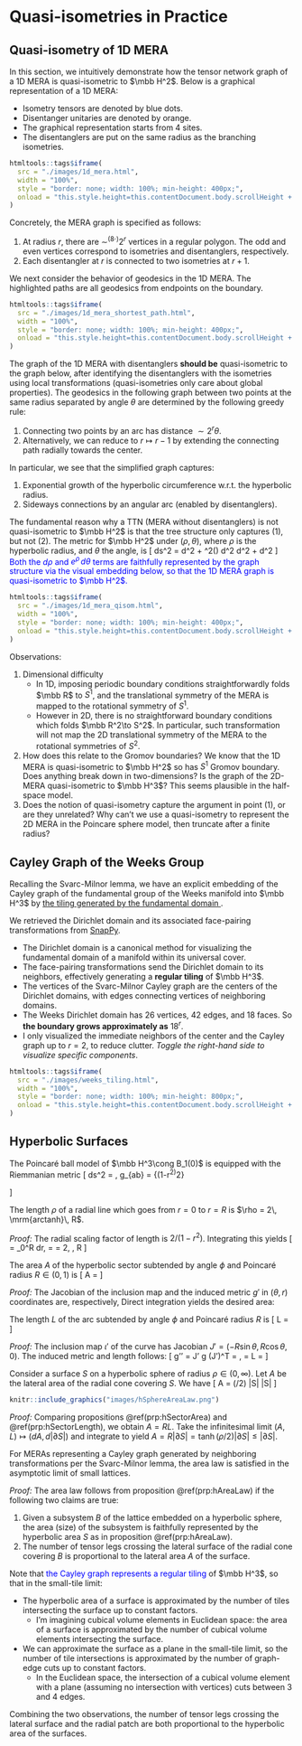 # Quasi-isometries in Practice 

## Quasi-isometry of 1D MERA {-}

In this section, we intuitively demonstrate how the tensor network graph 
of a 1D MERA is quasi-isometric to $\mbb H^2$. Below is a graphical 
representation of a 1D MERA: 

- Isometry tensors are denoted by blue dots. 
- Disentanger unitaries are denoted by orange. 
- The graphical representation starts from 4 sites. 
- The disentanglers are put on the same radius as the branching isometries. 

```r
htmltools::tags$iframe(
  src = "./images/1d_mera.html",
  width = "100%",
  style = "border: none; width: 100%; min-height: 400px;",
  onload = "this.style.height=this.contentDocument.body.scrollHeight +'px';"
)
```

Concretely, the MERA graph is specified as follows:

1. At radius $r$, there are $\sim^{(8\cdot)} 2^r$ vertices in a regular polygon. 
    The odd and even vertices correspond to isometries and disentanglers, respectively. 
3. Each disentangler at $r$ is connected to two isometries at $r+1$. 

We next consider the behavior of geodesics in the 1D MERA. The highlighted 
paths are all geodesics from endpoints on the boundary. 

```r
htmltools::tags$iframe(
  src = "./images/1d_mera_shortest_path.html",
  width = "100%",
  style = "border: none; width: 100%; min-height: 400px;",
  onload = "this.style.height=this.contentDocument.body.scrollHeight +'px';"
)
```

The graph of the 1D MERA with disentanglers **should be** quasi-isometric to the graph below, 
after identifying the disentanglers with the isometries using local transformations 
(quasi-isometries only care about global properties). 
The geodesics in the following graph between two points at the same radius 
separated by angle $\theta$ are determined by the following greedy rule:

1. Connecting two points by an arc has distance $\sim 2^r \theta$. 
2. Alternatively, we can reduce to $r\mapsto r-1$ by extending the connecting path 
    radially towards the center. 

In particular, we see that the simplified graph captures:

1. Exponential growth of the hyperbolic circumference w.r.t. the hyperbolic radius. 
2. Sideways connections by an angular arc (enabled by disentanglers). 

The fundamental reason why a TTN (MERA without disentanglers) is not quasi-isometric 
to $\mbb H^2$ is that the tree structure only captures (1), but not (2). 
The metric for $\mbb H^2$ under $(\rho, \theta)$, where $\rho$ is the 
hyperbolic radius, and $\theta$ the angle, is 
\[ 
    ds^2 = d\rho^2 + \sinh^2(\rho) d\theta^2 
    \xrightarrow{\rho \to \infty} d\rho^2 + \df{e^{2\rho}}{4} d\theta^2
\] 
<span style="color: blue;">
Both the $d\rho$ and $e^\rho \, d\theta$ terms 
are faithfully represented by the graph structure via the visual embedding 
below, so that the 1D MERA graph is quasi-isometric to $\mbb H^2$. 
</span>

```r
htmltools::tags$iframe(
  src = "./images/1d_mera_qisom.html",
  width = "100%",
  style = "border: none; width: 100%; min-height: 400px;",
  onload = "this.style.height=this.contentDocument.body.scrollHeight +'px';"
)
```

Observations:

1. Dimensional difficulty
    - In 1D, imposing periodic boundary conditions 
    straightforwardly folds $\mbb R$ to $S^1$, and the translational 
    symmetry of the MERA is mapped to the rotational symmetry of $S^1$. 
    - However in 2D, there is no straightforward boundary conditions 
    which folds $\mbb R^2\to S^2$. In particular, such transformation 
    will not map the 2D translational symmetry of the MERA to the rotational 
    symmetries of $S^2$. 
2. How does this relate to the Gromov boundaries? We know that the 1D
    MERA is quasi-isometric to $\mbb H^2$ so has $S^1$ Gromov boundary. 
    Does anything break down in two-dimensions? 
    Is the graph of the 2D-MERA quasi-isometric to $\mbb H^3$? 
    This seems plausible in the half-space model. 
3. Does the notion of quasi-isometry capture the argument in point (1), or 
    are they unrelated? Why can't we use a quasi-isometry to 
    represent the 2D MERA in the Poincare sphere model, then truncate after 
    a finite radius?

## Cayley Graph of the Weeks Group {-}

Recalling the Svarc-Milnor lemma, we have an explicit embedding 
of the Cayley graph of the fundamental group of the Weeks manifold 
into $\mbb H^3$ by <u> the tiling generated by the fundamental domain </u>. 

We retrieved the Dirichlet domain and its associated face-pairing 
transformations from [SnapPy](https://snappy.computop.org/additional_classes.html#dirichletdomain). 

- The Dirichlet domain is a canonical method for visualizing the fundamental domain 
    of a manifold within its universal cover. 
- The face-pairing transformations send the Dirichlet domain to its neighbors, 
    effectively generating a **regular tiling** of $\mbb H^3$. 
- The vertices of the Svarc-Milnor Cayley graph are the centers of the Dirichlet domains, 
    with edges connecting vertices of neighboring domains. 
- The Weeks Dirichlet domain has 26 vertices, 42 edges, and 18 faces. So 
    **the boundary grows approximately as** $18^r$. 
- I only visualized the immediate neighbors of the center and the Cayley graph up to $r=2$, 
    to reduce clutter. _Toggle the right-hand side to visualize specific components_. 

```r
htmltools::tags$iframe(
  src = "./images/weeks_tiling.html",
  width = "100%",
  style = "border: none; width: 100%; min-height: 800px;",
  onload = "this.style.height=this.contentDocument.body.scrollHeight +'px';"
)
```

## Hyperbolic Surfaces {-}

The Poincaré ball model of $\mbb H^3\cong B_1(0)$ is equipped with 
the Riemmanian metric 
\[ 
    ds^2 = \df{4(dx^2 + dy^2 + dz^2)}{(1-r^2)^2}, \quad 
    g_{ab} = \df 4 {(1-r^2)^2} \begin{pmatrix} 
        1 & 0 & 0 \\ 
        0 & 1 & 0 \\ 
        0 & 0 & 1 
    \end{pmatrix}
\] 

:::{.proposition name="Poincaré's and hyperbolic radius"}
The length $\rho$ of a radial line which goes from $r=0$ to $r=R$ is 
$\rho = 2\, \mrm{arctanh}\, R$. 
::: 
_Proof:_ The radial scaling factor of length is $2/(1-r^2)$. 
Integrating this yields 
\[ 
    \rho =  \int_0^R dr\, \df{2}{1-r^2} 
    = \log \df{1+R}{1-R} = 2\, \mrm{arctanh}\, R
\] 

:::{.proposition #hSectorArea name="hyperbolic sector area"}
The area $A$ of the hyperbolic sector subtended by angle $\phi$ and 
Poincaré radius $R\in (0, 1)$ is 
\[ 
    A = \df{2\phi}{1/R^2 - 1}
\] 
:::
_Proof:_ 
The Jacobian of the inclusion map and the induced metric $g'$ in $(\theta, r)$ 
coordinates are, respectively, 
\begin{align}
    J &= T\, \iota = \begin{pmatrix} 
        \pd \theta (r\cos\theta) & \pd \theta (r\sin\theta) & 0 \\ 
        \pd r (r\cos\theta) & \pd r (r\sin\theta) & 0 
    \end{pmatrix} = \begin{pmatrix} 
        -r\sin\theta & r\cos\theta & 0 \\ 
        \cos\theta & \sin\theta & 0 
    \end{pmatrix} \\ 
    g' &= JgJ^T = \df 4 {(1-r^2)^2} \begin{pmatrix} 
        r^2 \\ & 1
    \end{pmatrix}, \quad \sqrt{\det g'} = \df{4r}{(1-r^2)^2}
\end{align}
Direct integration yields the desired area: 
\begin{align}
    A = \int_0^R \int_0^\phi \sqrt{\det g'} \, d\theta \, dr 
    &= \phi \int_0^R \df{4r}{(1-r^2)^2} \, dr
    = \phi \df{2R^2}{1-R^2} = \df{2\phi}{1/R^2 - 1}
\end{align}

:::{.proposition #hSectorLength name="hyperbolic arc length"}
The length $L$ of the arc subtended by angle $\phi$ and Poincaré radius $R$ is 
\[ 
    L = \df{2R\phi}{1-R^2}
\] 
:::
_Proof:_ 
The inclusion map $\iota'$ of the curve has Jacobian 
$J' = (-R\sin\theta, R\cos\theta, 0)$. 
The induced metric and length follows: 
\[ 
    g'' = J' g (J')^T = \df{4R^2}{(1-R^2)^2}, 
    \quad \sqrt{\det g''} = \df{2R}{1-R^2} \implies 
    L = \df{2R\phi}{1-R^2}
\] 

:::{.proposition #hAreaLaw name="area law for hyperbolic spherical surfaces"}
Consider a surface $S$ on a hyperbolic sphere of radius $\rho\in (0, \infty)$. 
Let $A$ be the lateral area of the radial cone covering $S$. 
We have 
\[ 
    A = \tanh(\rho/2) |\partial S| \leq |\partial S|
\] 
```r
knitr::include_graphics("images/hSphereAreaLaw.png")
```
:::
_Proof:_ Comparing propositions \@ref(prp:hSectorArea) and \@ref(prp:hSectorLength), 
we obtain $A = RL$. Take the infinitesimal limit $(A, L)\mapsto (dA, d|\partial S|)$ 
and integrate to yield $A = R|\partial S| = \tanh(\rho/2) |\partial S| \leq |\partial S|$. 

:::{.hypothesis #hAreaLaw name="area law for hyperbolic MERAs"}
For MERAs representing a Cayley graph generated 
by neighboring transformations per the Svarc-Milnor lemma, 
the area law is satisfied in the asymptotic limit of small lattices. 
:::
_Proof:_ The area law follows from proposition \@ref(prp:hAreaLaw) 
if the following two claims are true: 

1. Given a subsystem $B$ of the lattice embedded on a hyperbolic sphere, 
    the area (size) of the subsystem is faithfully represented by the 
    hyperbolic area $S$ as in proposition \@ref(prp:hAreaLaw). 
2. The number of tensor legs crossing the lateral surface of the radial cone 
    covering $B$ is proportional to the lateral area $A$ of the surface. 

Note that <span style="color: blue"> 
the Cayley graph represents a regular tiling </span> of $\mbb H^3$, 
so that in the small-tile limit: 

- The hyperbolic area of a surface is approximated by the number of tiles 
    intersecting the surface up to constant factors. 
    - I'm imagining cubical volume elements in Euclidean space: the area of a surface 
    is approximated by the number of cubical volume elements intersecting the surface. 
- We can approximate the surface as a plane 
    in the small-tile limit, so the number of tile intersections is approximated 
    by the number of graph-edge cuts up to constant factors. 
    - In the Euclidean space, the intersection of a cubical volume element 
    with a plane (assuming no intersection with vertices) cuts between 
    $3$ and $4$ edges. 

Combining the two observations, the number of tensor legs crossing the lateral 
surface and the radial patch are both proportional to the hyperbolic area 
of the surfaces. 